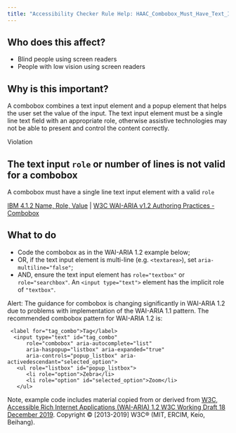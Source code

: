 ```yaml
---
title: "Accessibility Checker Rule Help: HAAC_Combobox_Must_Have_Text_Input"
---
```


<div className="toolHelp">
<Row>
<Column colLg={5} colMd={3} colSm={4} className="toolLeft">

## Who does this affect?

 * Blind people using screen readers
 * People with low vision using screen readers

## Why is this important?

A combobox combines a text input element and a popup element that helps the user set the value of the input. The text input element must be a single line text field with an appropriate role, otherwise assistive technologies may not be able to present and control the content correctly.

</Column>
<Column colLg={11} colMd={5} colSm={4} className="toolMain">

<div className="level-violation">
Violation
</div>

## The text input `role` or number of lines is not valid for a combobox
A combobox must have a single line text input element with a valid `role`

[IBM 4.1.2 Name, Role, Value](http://www.ibm.com/able/guidelines/ci162/name_role_value.html) | [W3C WAI-ARIA v1.2 Authoring Practices - Combobox](https://www.w3.org/TR/wai-aria-1.2/#combobox)

<div id="elementLocation">
</div>

## What to do

 * Code the combobox as in the WAI-ARIA 1.2 example below;
 * OR, if the text input element is multi-line (e.g. `<textarea>`), set `aria-multiline="false"`;
 * AND, ensure the text input element has `role="textbox"` or `role="searchbox"`. An `<input type="text">` element has the implicit role of `"textbox"`.

Alert: The guidance for combobox is changing significantly in WAI-ARIA 1.2 due to problems with implementation of the WAI-ARIA 1.1 pattern. The recommended combobox pattern for WAI-ARIA 1.2 is:

```
 <label for="tag_combo">Tag</label>
  <input type="text" id="tag_combo"
      role="combobox" aria-autocomplete="list"
      aria-haspopup="listbox" aria-expanded="true"
      aria-controls="popup_listbox" aria-activedescendant="selected_option">
   <ul role="listbox" id="popup_listbox">
      <li role="option">Zebra</li>
      <li role="option" id="selected_option">Zoom</li>
   </ul>
```

Note, example code includes material copied from or derived from [W3C, Accessible Rich Internet Applications (WAI-ARIA) 1.2 W3C Working Draft 18 December 2019](https://www.w3.org/TR/wai-aria-1.2/#combobox). Copyright © [2013-2019] W3C® (MIT, ERCIM, Keio, Beihang).


</Column>
</Row>
</div>

